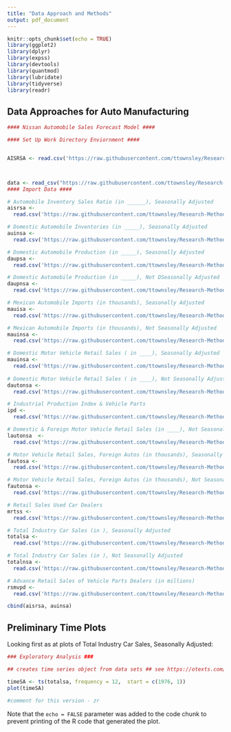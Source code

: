 ```yaml
---
title: "Data Approach and Methods"
output: pdf_document
---
```


```r
knitr::opts_chunk$set(echo = TRUE)
library(ggplot2)
library(dplyr)
library(expss)
library(devtools)
library(quantmod)
library(lubridate)
library(tidyverse)
library(readr)

```

## Data Approaches for Auto Manufacturing 

```r
#### Nissan Automobile Sales Forecast Model ####

#### Set Up Work Directory Enviornment ####


AISRSA <- read.csv('https://raw.githubusercontent.com/ttownsley/Research-Methods-Automotive/master/Data%20Sets/AISRSA.csv')



data <- read_csv("https://raw.githubusercontent.com/ttownsley/Research-Methods-Automotive/master/Data%20Sets/AISRSA.csv")
#### Import Data ####

# Automobile Inventory Sales Ratio (in ______), Seasonally Adjusted
aisrsa <- 
  read.csv('https://raw.githubusercontent.com/ttownsley/Research-Methods-Automotive/master/Data%20Sets/AISRSA.csv')

# Domestic Automobile Inventories (in _____), Seasonally Adjusted
auinsa <- 
  read.csv('https://raw.githubusercontent.com/ttownsley/Research-Methods-Automotive/master/Data%20Sets/AUINSA.csv')

# Domestic Automobile Production (in _____), Seasonally Adjusted
daupsa <- 
  read.csv('https://raw.githubusercontent.com/ttownsley/Research-Methods-Automotive/master/Data%20Sets/DAUPSA.csv')

# Domestic Automobile Production (in _____), Not DSeasonally Adjusted
daupnsa <- 
  read.csv('https://raw.githubusercontent.com/ttownsley/Research-Methods-Automotive/master/Data%20Sets/DAUPNSA.csv')

# Mexican Automobile Imports (in thousands), Seasonally Adjusted
mauisa <- 
  read.csv('https://raw.githubusercontent.com/ttownsley/Research-Methods-Automotive/master/Data%20Sets/MAUISA.csv')

# Mexican Automobile Imports (in thousands), Not Seasonally Adjusted
mauinsa <- 
  read.csv('https://raw.githubusercontent.com/ttownsley/Research-Methods-Automotive/master/Data%20Sets/MAUINSA.csv')

# Domestic Motor Vehicle Retail Sales ( in ____), Seasonally Adjusted
mauinsa <- 
  read.csv('https://raw.githubusercontent.com/ttownsley/Research-Methods-Automotive/master/Data%20Sets/DAUTOSA.csv')
  
# Domestic Motor Vehicle Retail Sales ( in ____), Not Seasonally Adjusted
dautonsa <- 
  read.csv('https://raw.githubusercontent.com/ttownsley/Research-Methods-Automotive/master/Data%20Sets/DAUTONSA.csv')

# Industrial Production Index & Vehicle Parts
ipd <- 
  read.csv('https://raw.githubusercontent.com/ttownsley/Research-Methods-Automotive/master/Data%20Sets/IPD.csv')

# Domestic & Foreign Motor Vehicle Retail Sales (in ____), Not Seasonally Adjusted
lautonsa  <- 
  read.csv('https://raw.githubusercontent.com/ttownsley/Research-Methods-Automotive/master/Data%20Sets/LAUTONSA.csv')

# Motor Vehicle Retail Sales, Foreign Autos (in thousands), Seasonally Adjusted
fautosa <- 
  read.csv('https://raw.githubusercontent.com/ttownsley/Research-Methods-Automotive/master/Data%20Sets/FAUTOSA.csv')

# Motor Vehicle Retail Sales, Foreign Autos (in thousands), Not Seasonally Adjusted
fautonsa <- 
  read.csv('https://raw.githubusercontent.com/ttownsley/Research-Methods-Automotive/master/Data%20Sets/FAUTONSA.csv')

# Retail Sales Used Car Dealers
mrtss <- 
  read.csv('https://raw.githubusercontent.com/ttownsley/Research-Methods-Automotive/master/Data%20Sets/MRTSS.csv')

# Total Industry Car Sales (in ), Seasonally Adjusted
totalsa <- 
  read.csv('https://raw.githubusercontent.com/ttownsley/Research-Methods-Automotive/master/Data%20Sets/TOTALSA.csv')

# Total Industry Car Sales (in ), Not Seasonally Adjusted
totalnsa <- 
  read.csv('https://raw.githubusercontent.com/ttownsley/Research-Methods-Automotive/master/Data%20Sets/TOTALNSA.csv')

# Advance Retail Sales of Vehicle Parts Dealers (in millions)
rsmvpd <- 
  read.csv('https://raw.githubusercontent.com/ttownsley/Research-Methods-Automotive/master/Data%20Sets/RSMVPD.csv')

cbind(aisrsa, auinsa)


```

## Preliminary Time Plots

Looking first as at plots of Total Industry Car Sales, Seasonally Adjusted: 

```r
### Exploratory Analysis ###

## creates time series object from data sets ## see https://otexts.com/fpp2/ts-objects.html

timeSA <- ts(totalsa, frequency = 12,  start = c(1976, 1))
plot(timeSA)

#comment for this version - zr


```

Note that the `echo = FALSE` parameter was added to the code chunk to prevent printing of the R code that generated the plot.
